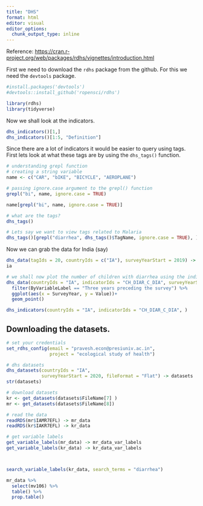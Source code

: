```yaml
---
title: "DHS"
format: html
editor: visual
editor_options: 
  chunk_output_type: inline
---
```


Reference: <https://cran.r-project.org/web/packages/rdhs/vignettes/introduction.html>

First we need to download the `rdhs` package from the github. For this we need the `devtools` package.

```r
#install.packages('devtools')
#devtools::install_github('ropensci/rdhs')

library(rdhs)
library(tidyverse)
```

Now we shall look at the indicators.

```r
dhs_indicators()[1,]
dhs_indicators()[1:5, "Definition"]
```

Since there are a lot of indicators it would be easier to query using tags. First lets look at what these tags are by using the `dhs_tags()` function.

```r
# understanding grepl function
# creating a string variable
name <- c("CAR", "bIKE", "BICYCLE", "AEROPLANE")

# passing ignore.case argument to the grepl() function
grepl("bi", name, ignore.case = TRUE)

name[grepl("bi", name, ignore.case = TRUE)]
```

```r
# what are the tags?
dhs_tags()

# Lets say we want to view tags related to Malaria
dhs_tags()[grepl("diarrhea", dhs_tags()$TagName, ignore.case = TRUE), ]
```

Now we can grab the data for India (say)

```r
dhs_data(tagIds = 20, countryIds = c("IA"), surveyYearStart = 2019) -> ia
ia
```

```r
# we shall now plot the number of children with diarrhea using the indicator IDs for India and this will be for the DHS survey years after 2010. 
dhs_data(countryIds = "IA", indicatorIds = "CH_DIAR_C_DIA", surveyYearStart = 2010) %>% 
  filter(ByVariableLabel == "Three years preceding the survey") %>% 
  ggplot(aes(x = SurveyYear, y = Value))+
  geom_point()
```

```r
dhs_indicators(countryIds = "IA", indicatorIds = "CH_DIAR_C_DIA", )
```

## Downloading the datasets.

```r
# set your credentials
set_rdhs_config(email = "pravesh.econ@presiuniv.ac.in",
                project = "ecological study of health")
```

```r
# dhs datasets
dhs_datasets(countryIds = "IA",
             surveyYearStart = 2020, fileFormat = "Flat") -> datasets
str(datasets)
```

```r
# download datasets
kr <- get_datasets(datasets$FileName[7] ) 
mr <- get_datasets(datasets$FileName[8])

# read the data
readRDS(mr$IAMR7EFL) -> mr_data 
readRDS(kr$IAKR7EFL) -> kr_data

# get variable labels
get_variable_labels(mr_data) -> mr_data_var_labels
get_variable_labels(kr_data) -> kr_data_var_labels



search_variable_labels(kr_data, search_terms = "diarrhea")
```

```r
mr_data %>% 
  select(mv106) %>% 
  table() %>% 
  prop.table()


```
